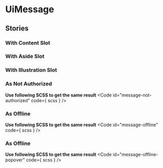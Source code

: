 
<Meta of={stories}/>

# UiMessage
<Canvas of={stories.AsIntroduction} />
<ArgTypes />

## Stories
### With Content Slot
<Canvas of={stories.WithContentSlot}/>

### With Aside Slot
<Canvas of={stories.WithAsideSlot}/>

### With Illustration Slot
<Canvas of={stories.WithIllustrationSlot}/>

### As Not Authorized
<Canvas of={stories.AsNotAuthorized}/>

**Use following SCSS to get the same result**
<Code
  id="message-not-authorized"
  code={ scss }
/>

### As Offline
<Canvas of={stories.AsOffline}/>

**Use following SCSS to get the same result**
<Code
  id="message-offline"
  code={ scss }
/>

### As Offline
<Canvas of={stories.AsOfflinePopover}/>

**Use following SCSS to get the same result**
<Code
  id="message-offline-popover"
  code={ scss }
/>
